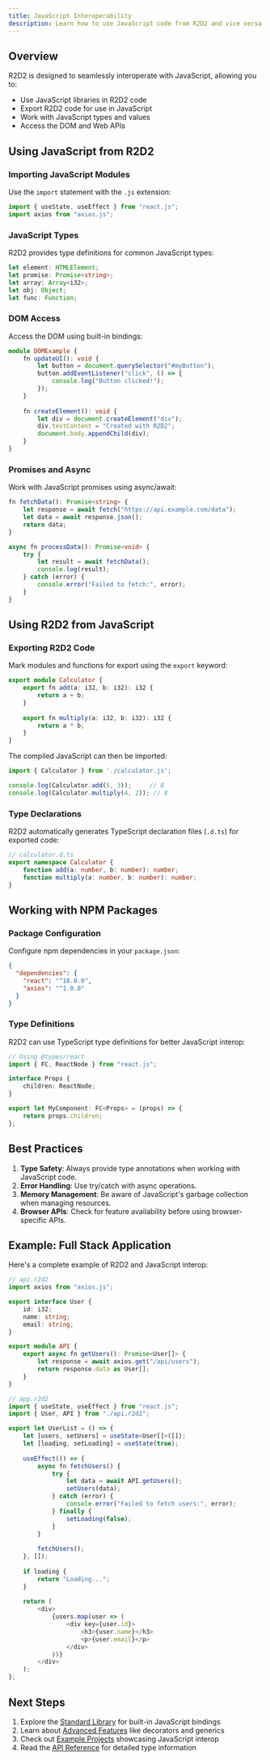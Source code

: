 ```yaml
---
title: JavaScript Interoperability
description: Learn how to use JavaScript code from R2D2 and vice versa
---
```


## Overview

R2D2 is designed to seamlessly interoperate with JavaScript, allowing you to:
- Use JavaScript libraries in R2D2 code
- Export R2D2 code for use in JavaScript
- Work with JavaScript types and values
- Access the DOM and Web APIs

## Using JavaScript from R2D2

### Importing JavaScript Modules

Use the `import` statement with the `.js` extension:

```typescript
import { useState, useEffect } from "react.js";
import axios from "axios.js";
```

### JavaScript Types

R2D2 provides type definitions for common JavaScript types:

```typescript
let element: HTMLElement;
let promise: Promise<string>;
let array: Array<i32>;
let obj: Object;
let func: Function;
```

### DOM Access

Access the DOM using built-in bindings:

```typescript
module DOMExample {
    fn updateUI(): void {
        let button = document.querySelector("#myButton");
        button.addEventListener("click", () => {
            console.log("Button clicked!");
        });
    }
    
    fn createElement(): void {
        let div = document.createElement("div");
        div.textContent = "Created with R2D2";
        document.body.appendChild(div);
    }
}
```

### Promises and Async

Work with JavaScript promises using async/await:

```typescript
fn fetchData(): Promise<string> {
    let response = await fetch("https://api.example.com/data");
    let data = await response.json();
    return data;
}

async fn processData(): Promise<void> {
    try {
        let result = await fetchData();
        console.log(result);
    } catch (error) {
        console.error("Failed to fetch:", error);
    }
}
```

## Using R2D2 from JavaScript

### Exporting R2D2 Code

Mark modules and functions for export using the `export` keyword:

```typescript
export module Calculator {
    export fn add(a: i32, b: i32): i32 {
        return a + b;
    }
    
    export fn multiply(a: i32, b: i32): i32 {
        return a * b;
    }
}
```

The compiled JavaScript can then be imported:

```javascript
import { Calculator } from './calculator.js';

console.log(Calculator.add(5, 3));     // 8
console.log(Calculator.multiply(4, 2)); // 8
```

### Type Declarations

R2D2 automatically generates TypeScript declaration files (`.d.ts`) for exported code:

```typescript
// calculator.d.ts
export namespace Calculator {
    function add(a: number, b: number): number;
    function multiply(a: number, b: number): number;
}
```

## Working with NPM Packages

### Package Configuration

Configure npm dependencies in your `package.json`:

```json
{
  "dependencies": {
    "react": "^18.0.0",
    "axios": "^1.0.0"
  }
}
```

### Type Definitions

R2D2 can use TypeScript type definitions for better JavaScript interop:

```typescript
// Using @types/react
import { FC, ReactNode } from "react.js";

interface Props {
    children: ReactNode;
}

export let MyComponent: FC<Props> = (props) => {
    return props.children;
};
```

## Best Practices

1. **Type Safety**: Always provide type annotations when working with JavaScript code.
2. **Error Handling**: Use try/catch with async operations.
3. **Memory Management**: Be aware of JavaScript's garbage collection when managing resources.
4. **Browser APIs**: Check for feature availability before using browser-specific APIs.

## Example: Full Stack Application

Here's a complete example of R2D2 and JavaScript interop:

```typescript
// api.r2d2
import axios from "axios.js";

export interface User {
    id: i32;
    name: string;
    email: string;
}

export module API {
    export async fn getUsers(): Promise<User[]> {
        let response = await axios.get("/api/users");
        return response.data as User[];
    }
}

// app.r2d2
import { useState, useEffect } from "react.js";
import { User, API } from "./api.r2d2";

export let UserList = () => {
    let [users, setUsers] = useState<User[]>([]);
    let [loading, setLoading] = useState(true);
    
    useEffect(() => {
        async fn fetchUsers() {
            try {
                let data = await API.getUsers();
                setUsers(data);
            } catch (error) {
                console.error("Failed to fetch users:", error);
            } finally {
                setLoading(false);
            }
        }
        
        fetchUsers();
    }, []);
    
    if loading {
        return "Loading...";
    }
    
    return (
        <div>
            {users.map(user => (
                <div key={user.id}>
                    <h3>{user.name}</h3>
                    <p>{user.email}</p>
                </div>
            ))}
        </div>
    );
};
```

## Next Steps

1. Explore the [Standard Library](/reference/stdlib/) for built-in JavaScript bindings
2. Learn about [Advanced Features](/guides/advanced/) like decorators and generics
3. Check out [Example Projects](/examples/) showcasing JavaScript interop
4. Read the [API Reference](/reference/types/) for detailed type information 
